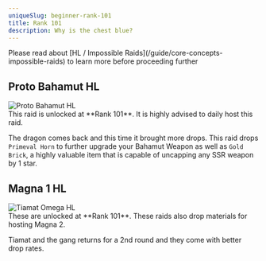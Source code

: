 ```yaml
---
uniqueSlug: beginner-rank-101
title: Rank 101
description: Why is the chest blue?
---
```


<Callout type="warning">
    Please read about [HL / Impossible
    Raids](/guide/core-concepts-impossible-raids) to learn
    more before proceeding further
</Callout>

## Proto Bahamut HL

<div className="my-6 w-full overflow-y-auto">
    <Image
        src="/images/impossible/proto_bahamut_hl.jpg"
        alt="Proto Bahamut HL"
        height={0}
        width={0}
        quality={100}
        sizes="100vw"
        className="w-full"
    />
</div>

<Callout type="default">
    This raid is unlocked at **Rank 101**. It is highly
    advised to daily host this raid.
</Callout>

The dragon comes back and this time it brought more drops. This raid drops `Primeval Horn` to further upgrade
your Bahamut Weapon as well as `Gold Brick`, a highly valuable item that is capable of uncapping any SSR weapon by 1 star.

## Magna 1 HL

<div className="my-6 w-full overflow-y-auto">
    <Image
        src="/images/impossible/tiamat_hl.jpg"
        alt="Tiamat Omega HL"
        height={0}
        width={0}
        quality={100}
        sizes="100vw"
        className="w-full"
    />
</div>

<Callout type="default">
    These are unlocked at **Rank 101**. These raids also
    drop materials for hosting Magna 2.
</Callout>

Tiamat and the gang returns for a 2nd round and they come with better drop rates.
